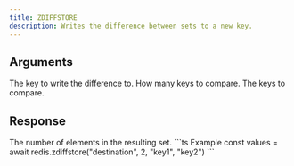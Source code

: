 ```yaml
---
title: ZDIFFSTORE
description: Writes the difference between sets to a new key.
---
```



## Arguments 

<ParamField body="destination" type="string" required>
  The key to write the difference to.
</ParamField>

<ParamField body="keys" type="integer" required>
  How many keys to compare.
</ParamField>

<ParamField body="keys" type="...string[]" required>
  The keys to compare.
</ParamField>

## Response

<ResponseField  required>
    The number of elements in the resulting set.
</ResponseField>



<RequestExample>
```ts Example
const values = await redis.zdiffstore("destination", 2, "key1", "key2")
```
</RequestExample>
